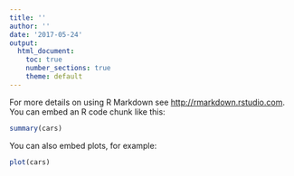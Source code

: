 ```yaml
---
title: ''
author: ''
date: '2017-05-24'
output:
  html_document:
    toc: true
    number_sections: true
    theme: default
---
```


For more details on using R Markdown see <http://rmarkdown.rstudio.com>.
You can embed an R code chunk like this:

```r
summary(cars)
```

You can also embed plots, for example:

```r
plot(cars)
```


